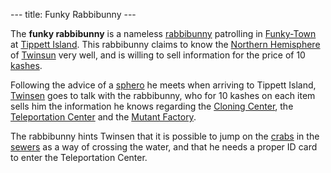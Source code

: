 ---
title: Funky Rabbibunny
---

{{twinsunica import}}{{Infobox Character
 |image=Funky Rabbibunny1.png
 |race=Rabbibunny
 |gender=Male
 |size=average
 |age=Adult
 |magical=no
 |lba1=yes
 |lba2=
 |alignment=neutral
 |occupation=
 |requires=
 |amount=
 |fam1=
 |fam2=
 |planet=
 |island=
 |building=
}}

The '''funky rabbibunny''' is a nameless [[rabbibunny]] patrolling in [[Funky-Town]] at [[Tippett Island]]. This rabbibunny claims to know the [[Northern Hemisphere]] of [[Twinsun]] very well, and is willing to sell information for the price of 10 [[kashes]].

Following the advice of a [[sphero]] he meets when arriving to Tippett Island, [[Twinsen]] goes to talk with the rabbibunny, who for 10 kashes on each item sells him the information he knows regarding the [[Cloning Center]], the [[Teleportation Center]] and the [[Mutant Factory]].

The rabbibunny hints Twinsen that it is possible to jump on the [[crab]]s in the [[sewers]] as a way of crossing the water, and that he needs a proper ID card to enter the Teleportation Center.

<!-- remove these category links when they're all automated by categorizers...
[[Category:Tippett Island inhabitants]] -->